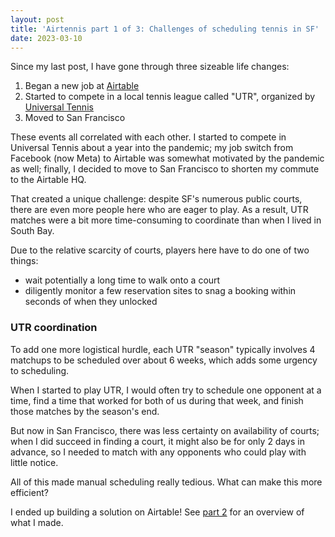 ```yaml
---
layout: post
title: 'Airtennis part 1 of 3: Challenges of scheduling tennis in SF'
date: 2023-03-10
---
```


Since my last post, I have gone through three sizeable life changes:

1. Began a new job at [Airtable](https://airtable.com)
2. Started to compete in a local tennis league called "UTR", organized by [Universal Tennis](https://app.universaltennis.com)
3. Moved to San Francisco

These events all correlated with each other. I started to compete in Universal Tennis about a year
into the pandemic; my job switch from Facebook (now Meta) to Airtable was somewhat motivated by
the pandemic as well; finally, I decided to move to San Francisco to shorten my commute to the
Airtable HQ.

That created a unique challenge: despite SF's numerous public courts, there are even more people here
who are eager to play. As a result, UTR matches were a bit more time-consuming to coordinate than
when I lived in South Bay.

Due to the relative scarcity of courts, players here have to do one of two things:

- wait potentially a long time to walk onto a court
- diligently monitor a few reservation sites to snag a booking within seconds of when they unlocked

### UTR coordination

To add one more logistical hurdle, each UTR "season" typically involves 4 matchups to be scheduled
over about 6 weeks, which adds some urgency to scheduling.

When I started to play UTR, I would often try to schedule one opponent at a time, find a time that
worked for both of us during that week, and finish those matches by the season's end.

But now in San Francisco, there was less certainty on availability of courts; when I did succeed in
finding a court, it might also be for only 2 days in advance, so I needed to match with any
opponents who could play with little notice.

All of this made manual scheduling really tedious. What can make this more efficient?

I ended up building a solution on Airtable! See [part
2](airtennis-part-2-of-3-tennis-scheduling-and-reminders-on-airtable) for an overview of what I made.

